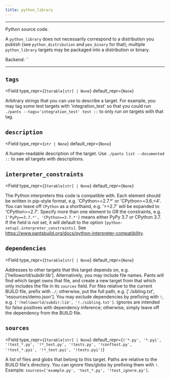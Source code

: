 ```yaml
---
title: python_library
---
```



---

Python source code.

A `python_library` does not necessarily correspond to a distribution you publish (see
`python_distribution` and `pex_binary` for that); multiple `python_library` targets may be
packaged into a distribution or binary.

Backend: <span className="color--primary">``</span>

---

<span className={styles.options}>


## `tags`

<Field
    type_repr={`Iterable[str] | None`}
    default_repr={`None`}
>

Arbitrary strings that you can use to describe a target. For example, you may tag some test targets with &#x27;integration_test&#x27; so that you could run `./pants --tags='integration_test' test ::` to only run on targets with that tag.

</Field>

## `description`

<Field
    type_repr={`str | None`}
    default_repr={`None`}
>

A human-readable description of the target. Use `./pants list --documented ::` to see all targets with descriptions.

</Field>

## `interpreter_constraints`

<Field
    type_repr={`Iterable[str] | None`}
    default_repr={`None`}
>

The Python interpreters this code is compatible with. Each element should be written in pip-style format, e.g. &#x27;CPython==2.7.*&#x27; or &#x27;CPython&#x3E;=3.6,&#x3C;4&#x27;. You can leave off `CPython` as a shorthand, e.g. &#x27;&#x3E;=2.7&#x27; will be expanded to &#x27;CPython&#x3E;=2.7&#x27;. Specify more than one element to OR the constraints, e.g. `['PyPy==3.7.*', 'CPython==3.7.*']` means either PyPy 3.7 _or_ CPython 3.7. If the field is not set, it will default to the option `[python-setup].interpreter_constraints]`. See https://www.pantsbuild.org/docs/python-interpreter-compatibility.

</Field>

## `dependencies`

<Field
    type_repr={`Iterable[str] | None`}
    default_repr={`None`}
>

Addresses to other targets that this target depends on, e.g. [&#x27;helloworld/subdir:lib&#x27;]. Alternatively, you may include file names. Pants will find which target owns that file, and create a new target from that which only includes the file in its `sources` field. For files relative to the current BUILD file, prefix with `./`; otherwise, put the full path, e.g. [&#x27;./sibling.txt&#x27;, &#x27;resources/demo.json&#x27;]. You may exclude dependencies by prefixing with `!`, e.g. `['!helloworld/subdir:lib', '!./sibling.txt']`. Ignores are intended for false positives with dependency inference; otherwise, simply leave off the dependency from the BUILD file.

</Field>

## `sources`

<Field
    type_repr={`Iterable[str] | None`}
    default_repr={`('*.py', '*.pyi', '!test_*.py', '!*_test.py', '!tests.py', '!conftest.py', '!test_*.pyi', '!*_test.pyi', '!tests.pyi')`}
>

A list of files and globs that belong to this target. Paths are relative to the BUILD file&#x27;s directory. You can ignore files/globs by prefixing them with `!`. Example: `sources=['example.py', 'test_*.py', '!test_ignore.py']`.

</Field>

</span>
